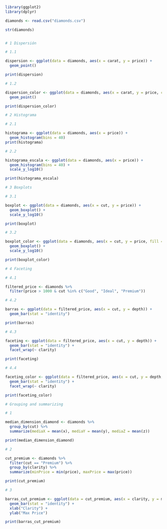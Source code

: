 

```{r}

library(ggplot2)
library(dplyr)

diamonds <- read.csv("diamonds.csv")

str(diamonds)


# 1 Dispersión

# 1.1

dispersion <- ggplot(data = diamonds, aes(x = carat, y = price)) +
  geom_point()

print(dispersion)

# 1.2

dispersion_color <- ggplot(data = diamonds, aes(x = carat, y = price, color = clarity)) +
  geom_point()

print(dispersion_color)

# 2 Histograma

# 2.1

histograma <- ggplot(data = diamonds, aes(x = price)) +
  geom_histogram(bins = 40)
print(histograma)

# 2.2

histograma_escala <- ggplot(data = diamonds, aes(x = price)) +
  geom_histogram(bins = 40) +
  scale_y_log10()

print(histograma_escala)

# 3 Boxplots

# 3.1

boxplot <- ggplot(data = diamonds, aes(x = cut, y = price)) +
  geom_boxplot() +
  scale_y_log10()

print(boxplot)

# 3.2

boxplot_color <- ggplot(data = diamonds, aes(x = cut, y = price, fill = cut)) +
  geom_boxplot() +
  scale_y_log10()

print(boxplot_color)

# 4 Faceting

# 4.1

filtered_price <- diamonds %>%
  filter(price > 1000 & cut %in% c("Good", "Ideal", "Premium"))

# 4.2

barras <- ggplot(data = filtered_price, aes(x = cut, y = depth)) +
  geom_bar(stat = "identity")

print(barras)

# 4.3

faceting <- ggplot(data = filtered_price, aes(x = cut, y = depth)) +
  geom_bar(stat = "identity") +
  facet_wrap(~ clarity)

print(faceting)

# 4.4

faceting_color <- ggplot(data = filtered_price, aes(x = cut, y = depth, fill = clarity)) +
  geom_bar(stat = "identity") +
  facet_wrap(~ clarity)

print(faceting_color)

# Grouping and summarizing

# 1

median_dimension_diamond <- diamonds %>%
  group_by(cut) %>%
  summarize(mediaX = mean(x), mediaY = mean(y), mediaZ = mean(z))

print(median_dimension_diamond)

# 2

cut_premium <- diamonds %>%
  filter(cut == "Premium") %>%
  group_by(clarity) %>%
  summarize(minPrice = min(price), maxPrice = max(price))

print(cut_premium)

# 3

barras_cut_premium <- ggplot(data = cut_premium, aes(x = clarity, y = maxPrice, fill = clarity)) +
  geom_bar(stat = "identity") +
  xlab("Clarity") +
  ylab("Max Price")

print(barras_cut_premium)



```


